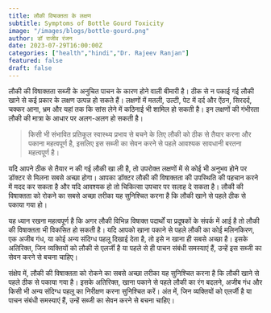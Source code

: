 ```yaml
---
title: लौकी विषाक्तता के लक्षण
subtitle: Symptoms of Bottle Gourd Toxicity
image: "/images/blogs/bottle-gourd.png"
author: डॉ राजीव रंजन
date: 2023-07-29T16:00:00Z
categories: ["health","hindi","Dr. Rajeev Ranjan"]
featured: false
draft: false
---
```


लौकी की विषाक्तता सब्जी के अनुचित पाचन के कारण होने वाली बीमारी है। ठीक से न पकाई गई लौकी खाने से कई प्रकार के लक्षण उत्पन्न हो सकते हैं। लक्षणों में मतली, उल्टी, पेट में दर्द और ऐंठन, सिरदर्द, चक्कर आना, भ्रम और यहां तक कि सांस लेने में कठिनाई भी शामिल हो सकती है। इन लक्षणों की गंभीरता लौकी की मात्रा के आधार पर अलग-अलग हो सकती है।

<Blockquote name="डॉ राजीव रंजन">
 किसी भी संभावित प्रतिकूल स्वास्थ्य प्रभाव से बचने के लिए लौकी को ठीक से तैयार करना और पकाना महत्वपूर्ण है, इसलिए इस सब्जी का सेवन करने से पहले आवश्यक सावधानी बरतना महत्वपूर्ण है।
</Blockquote>

यदि आपने ठीक से तैयार न की गई लौकी खा ली है, तो उपरोक्त लक्षणों में से कोई भी अनुभव होने पर डॉक्टर से मिलना सबसे अच्छा होगा। आपका डॉक्टर लौकी की विषाक्तता की उपस्थिति की पहचान करने में मदद कर सकता है और यदि आवश्यक हो तो चिकित्सा उपचार पर सलाह दे सकता है। लौकी की विषाक्तता को रोकने का सबसे अच्छा तरीका यह सुनिश्चित करना है कि लौकी खाने से पहले ठीक से पकाया गया हो।

यह ध्यान रखना महत्वपूर्ण है कि अगर लौकी विभिन्न विषाक्त पदार्थों या प्रदूषकों के संपर्क में आई है तो लौकी की विषाक्तता भी विकसित हो सकती है। यदि आपको खाना पकाने से पहले लौकी का कोई मलिनकिरण, एक अजीब गंध, या कोई अन्य संदिग्ध पहलू दिखाई देता है, तो इसे न खाना ही सबसे अच्छा है। इसके अतिरिक्त, जिन व्यक्तियों को लौकी से एलर्जी है या पहले से ही पाचन संबंधी समस्याएं हैं, उन्हें इस सब्जी का सेवन करने से बचना चाहिए।

संक्षेप में, लौकी की विषाक्तता को रोकने का सबसे अच्छा तरीका यह सुनिश्चित करना है कि लौकी खाने से पहले ठीक से पकाया गया है। इसके अतिरिक्त, खाना पकाने से पहले लौकी का रंग बदलने, अजीब गंध और किसी भी अन्य संदिग्ध पहलू का निरीक्षण करना सुनिश्चित करें। अंत में, जिन व्यक्तियों को एलर्जी है या पाचन संबंधी समस्याएं हैं, उन्हें सब्जी का सेवन करने से बचना चाहिए।
